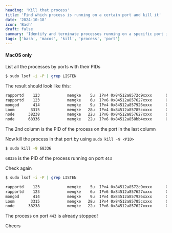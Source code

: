 ```yaml
---
heading: 'Kill that process'
title: 'Find which process is running on a certain port and kill it'
date: '2024-10-18'
icon: 'Bash'
draft: false
summary: 'Identify and terminate processes running on a specific port in your dev environment.'
tags: ['bash', 'macos', 'kill', 'process', 'port']
---
```


#### <Twemoji emoji="warning" /> MacOS only

List all the processes by ports with their PIDs

```bash
$ sudo lsof -i -P | grep LISTEN
```

The result should look like this:

```bash
rapportd    123            mengke    5u  IPv4 0x84512a8572c9xxxx      0t0    TCP *:62003 (LISTEN)
rapportd    123            mengke    6u  IPv6 0x84512a857627xxxx      0t0    TCP *:62003 (LISTEN)
mongod      414            mengke    9u  IPv4 0x84512a857926xxxx      0t0    TCP localhost:27017 (LISTEN)
Loom       3315            mengke   28u  IPv4 0x84512a85785cxxxx      0t0    TCP localhost:11223 (LISTEN)
node      38238            mengke   22u  IPv6 0x84512a857627xxxx      0t0    TCP *:5000 (LISTEN)
node      68336            mengke   22u  IPv6 0x84512a858bb4xxxx      0t0    TCP *:443 (LISTEN)
```

The 2nd column is the PID of the process on the port in the last column

Now kill the process in that port by using `sudo kill -9 <PID>`

```bash
$ sudo kill -9 68336
```

`68336` is the PID of the process running on port `443`

Check again

```bash
$ sudo lsof -i -P | grep LISTEN

rapportd    123            mengke    5u  IPv4 0x84512a8572c9xxxx      0t0    TCP *:62003 (LISTEN)
rapportd    123            mengke    6u  IPv6 0x84512a857627xxxx      0t0    TCP *:62003 (LISTEN)
mongod      414            mengke    9u  IPv4 0x84512a857926xxxx      0t0    TCP localhost:27017 (LISTEN)
Loom       3315            mengke   28u  IPv4 0x84512a85785cxxxx      0t0    TCP localhost:11223 (LISTEN)
node      38238            mengke   22u  IPv6 0x84512a857627xxxx      0t0    TCP *:5000 (LISTEN)
```

The process on port `443` is already stopped!

Cheers <Twemoji emoji="clinking-beer-mugs" />

